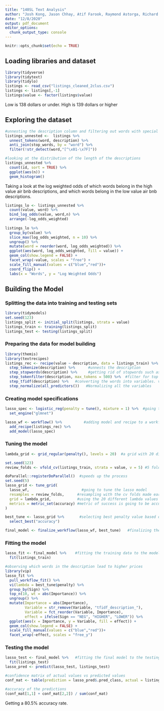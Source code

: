 ```yaml
---
title: "140SL Text Analysis"
author: "Josh Kong, Jason Chhay, Atif Farook, Raymond Astorga, Richard Garcia"
date: "12/8/2020"
output: pdf_document
editor_options: 
  chunk_output_type: console
---
```


```r
knitr::opts_chunk$set(echo = TRUE)
```

## Loading libraries and dataset
```r
library(tidyverse)
library(tidytext)
library(tidylo)
listings <- read_csv("listings_cleaned_2clus.csv")
listings <- listings[,-1]
listings$value <- factor(listings$value)
```
Low is 138 dollars or under. High is 139 dollars or higher

## Exploring the dataset

```r
#unnesting the description column and filtering out words with special symbols.
listings_unnested <-  listings %>% 
  unnest_tokens(word, description) %>% 
  anti_join(stop_words, by = "word") %>% 
  filter(!str_detect(word,"[^\x01-\x7F]"))

#looking at the distribution of the length of the descriptions
listings_unnested %>% 
  count(id, sort = TRUE) %>% 
  ggplot(aes(n)) + 
  geom_histogram()
```


Taking a look at the log weighted odds of which words belong in the high value air bnb descriptions, and which words belong in the low value air bnb descriptions.
```r
listings_lo <- listings_unnested %>% 
  count(value, word) %>% 
  bind_log_odds(value, word,n) %>% 
  arrange(-log_odds_weighted)
  
listings_lo %>% 
  group_by(value) %>% 
  slice_max(log_odds_weighted, n = 10) %>% 
  ungroup() %>% 
  mutate(word = reorder(word, log_odds_weighted)) %>% 
  ggplot(aes(word, log_odds_weighted, fill = value)) + 
  geom_col(show.legend = FALSE) + 
  facet_wrap(~value, scales = "free") + 
  scale_fill_manual(values = c("blue","red"))+
  coord_flip() + 
  labs(x = "Words", y = "Log Weighted Odds")
```


## Building the Model

### Splitting the data into training and testing sets
```r
library(tidymodels)
set.seed(123)
listings_split <- initial_split(listings, strata = value)
listings_train <- training(listings_split)
listings_test <- testing(listings_split)
```


### Preparing the data for model building
```r
library(themis)
library(textrecipes)
listings_rec <- recipe(value ~ description, data = listings_train) %>% 
  step_tokenize(description) %>%      #unnests the description
  step_stopwords(description) %>%     #getting rid of stopwords such as "a" and "the"
  step_tokenfilter(description, max_tokens = 500) %>%  #filter for top 500 words that were present
  step_tfidf(description) %>%   #converting the words into variables. value is given based on frequency
  step_normalize(all_predictors())   #Normalizing all the variables
```

### Creating model specifications
```r
lasso_spec <- logistic_reg(penalty = tune(), mixture = 1) %>%  #going to tune penalty
  set_engine("glmnet")

lasso_wf <- workflow() %>%          #adding model and recipe to a workflow
  add_recipe(listings_rec) %>% 
  add_model(lasso_spec)
```

### Tuning the model
```r
lambda_grid <- grid_regular(penalty(), levels = 20)  #a grid with 20 different lambda values to try

set.seed(123)
review_folds <- vfold_cv(listings_train, strata = value, v = 5) #5 fold cross validation to test different lambda values

doParallel::registerDoParallel()  #speeds up the process
set.seed(5)
lasso_grid <- tune_grid(
  lasso_wf,                        #going to tune the lasso model 
  resamples = review_folds,      #resampling with the cv folds made earlier
  grid = lambda_grid,            #using the 20 different lambda values
  metrics = metric_set(accuracy) #metric of success is going to be accuracy of predictions
)

best_tune <- lasso_grid %>%       #selecting best penalty value based on accuracy
  select_best("accuracy")

final_model <- finalize_workflow(lasso_wf, best_tune)   #finalizing the model
```


### Fitting the model
```r
lasso_fit <- final_model %>%    #fitting the training data to the model
  fit(listings_train) 

#observing which words in the description lead to higher prices
library(vip)
lasso_fit %>% 
  pull_workflow_fit() %>% 
  vi(lambda = best_tune$penalty) %>% 
  group_by(Sign) %>% 
  top_n(10, wt = abs(Importance)) %>% 
  ungroup() %>% 
  mutate(Importance = abs(Importance),
         Variable = str_remove(Variable, "tfidf_description_"),
         Variable = fct_reorder(Variable, Importance),
         effect = ifelse(Sign == "NEG", "HIGHER", "LOWER")) %>% 
  ggplot(aes(x = Importance, y = Variable, fill = effect)) + 
  geom_col(show.legend = FALSE) + 
  scale_fill_manual(values = c("blue","red"))+
  facet_wrap(~effect, scales = "free_y")
```


### Testing the model
```r

lasso_test <- final_model %>%   #fitting the final model to the testing data
  fit(listings_test)
lasso_pred <- predict(lasso_test, listings_test) 

#confidence matrix of actual values vs predicted values
conf_mat <- table(prediction = lasso_pred$.pred_class, actual = listings_test$value); conf_mat

#accuracy of the predictions
(conf_mat[1,1] + conf_mat[2,2]) / sum(conf_mat)
```
Getting a 80.5% accuracy rate.



